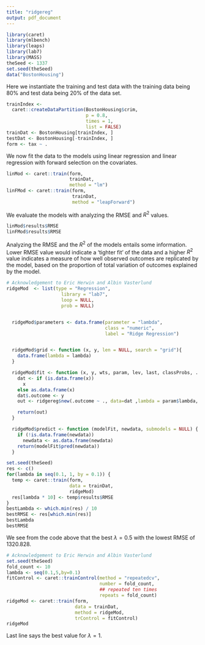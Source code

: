 ```yaml
---
title: "ridgereg"
output: pdf_document
---
```


```r
library(caret)
library(mlbench)
library(leaps)
library(lab7)
library(MASS)
theSeed <- 1337
set.seed(theSeed)
data("BostonHousing")
```

Here we instantiate the training and test data with the training data being 80% and test data being 20% of the data set.
```r
trainIndex <-
  caret::createDataPartition(BostonHousing$crim,
                             p = 0.8,
                             times = 1,
                             list = FALSE)
trainDat <- BostonHousing[trainIndex, ]
testDat <- BostonHousing[-trainIndex, ]
form <- tax ~ .

```

We now fit the data to the models using linear regression and linear regression with forward selection on the covariates.
```r
linMod <- caret::train(form,
                       trainDat,
                       method = "lm")
linFMod <- caret::train(form,
                        trainDat,
                        method = "leapForward")
```

We evaluate the models with analyzing the RMSE and $R^2$ values.
```r
linMod$results$RMSE
linFMod$results$RMSE
```

Analyzing the RMSE and the $R^2$ of the models entails some information. Lower RMSE value would indicate a 'tighter fit' of the data and a higher $R^2$ value indicates a measure of how well observed outcomes are replicated by the model, based on the proportion of total variation of outcomes explained by the model.

```r
# Acknowledgement to Eric Herwin and Albin Vasterlund
ridgeMod  <- list(type = "Regression",
                    library = "lab7",
                    loop = NULL,
                    prob = NULL)


  ridgeMod$parameters <- data.frame(parameter = "lambda",
                                    class = "numeric",
                                    label = "Ridge Regression")


  ridgeMod$grid <- function (x, y, len = NULL, search = "grid"){
    data.frame(lambda = lambda)
  }

  ridgeMod$fit <- function (x, y, wts, param, lev, last, classProbs, ...) {
    dat <- if (is.data.frame(x))
      x
    else as.data.frame(x)
    dat$.outcome <- y
    out <- ridgereg$new(.outcome ~ ., data=dat ,lambda = param$lambda, ...)

    return(out)
  }

  ridgeMod$predict <- function (modelFit, newdata, submodels = NULL) {
    if (!is.data.frame(newdata))
      newdata <- as.data.frame(newdata)
    return(modelFit$pred(newdata))
  }


```

```r
set.seed(theSeed)
res <- c()
for(lambda in seq(0.1, 1, by = 0.1)) {
  temp <- caret::train(form,
                       data = trainDat,
                       ridgeMod)
  res[lambda * 10] <- temp$results$RMSE
}
bestLambda <- which.min(res) / 10
bestRMSE <- res[which.min(res)]
bestLambda
bestRMSE
```
We see from the code above that the best $\lambda = 0.5$ with the lowest RMSE of 1320.828.

```r
# Acknowledgement to Eric Herwin and Albin Vasterlund
set.seed(theSeed)
fold_count <- 10
lambda <- seq(0.1,5,by=0.1)
fitControl <- caret::trainControl(method = "repeatedcv",
                                  number = fold_count,
                                  ## repeated ten times
                                  repeats = fold_count)
ridgeMod <- caret::train(form,
                         data = trainDat,
                         method = ridgeMod,
                         trControl = fitControl)
ridgeMod
```
Last line says the best value for $\lambda = 1$.

